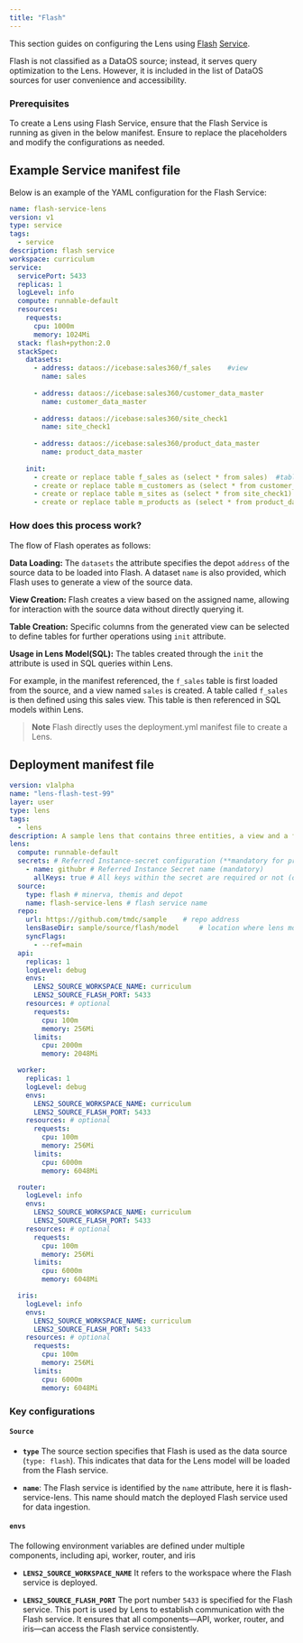 ```yaml
---
title: "Flash"
---
```


This section guides on configuring the Lens using [Flash](/resources/stacks/flash/) [Service](/resources/service/).

<Info>
  Flash is not classified as a DataOS source; instead, it serves query optimization to the Lens. However, it is included in the list of DataOS sources for user convenience and accessibility.


</Info>

### **Prerequisites**

To create a Lens using Flash Service, ensure that the Flash Service is running as given in the below manifest. Ensure to replace the placeholders and modify the configurations as needed.

## Example Service manifest file

Below is an example of the YAML configuration for the Flash Service:

```yaml
name: flash-service-lens
version: v1
type: service
tags:
  - service
description: flash service
workspace: curriculum
service:
  servicePort: 5433
  replicas: 1
  logLevel: info
  compute: runnable-default
  resources:
    requests:
      cpu: 1000m
      memory: 1024Mi
  stack: flash+python:2.0
  stackSpec:
    datasets:
      - address: dataos://icebase:sales360/f_sales    #view
        name: sales
    
      - address: dataos://icebase:sales360/customer_data_master
        name: customer_data_master
    
      - address: dataos://icebase:sales360/site_check1
        name: site_check1
    
      - address: dataos://icebase:sales360/product_data_master
        name: product_data_master
    
    init:
      - create or replace table f_sales as (select * from sales)  #table
      - create or replace table m_customers as (select * from customer_data_master)
      - create or replace table m_sites as (select * from site_check1)
      - create or replace table m_products as (select * from product_data_master)
```

### **How does this process work?**

The flow of Flash operates as follows:

**Data Loading:** The `datasets` the attribute specifies the depot `address` of the source data to be loaded into Flash. A dataset `name` is also provided, which Flash uses to generate a view of the source data.

**View Creation:** Flash creates a view based on the assigned name, allowing for interaction with the source data without directly querying it.

**Table Creation:** Specific columns from the generated view can be selected to define tables for further operations using `init` attribute.

**Usage in Lens Model(SQL):** The tables created through the `init` the attribute is used in SQL queries within Lens.

For example, in the manifest referenced, the `f_sales` table is first loaded from the source, and a view named `sales` is created. A table called `f_sales` is then defined using this sales view. This table is then referenced in SQL models within Lens.

> <b>Note</b> Flash directly uses the deployment.yml manifest file to create a Lens.

## Deployment manifest file

```yaml
version: v1alpha
name: "lens-flash-test-99"
layer: user
type: lens
tags:
  - lens
description: A sample lens that contains three entities, a view and a few measures for users to test
lens:
  compute: runnable-default
  secrets: # Referred Instance-secret configuration (**mandatory for private code repository, not required for public repository)
    - name: githubr # Referred Instance Secret name (mandatory)
      allKeys: true # All keys within the secret are required or not (optional)
  source:
    type: flash # minerva, themis and depot
    name: flash-service-lens # flash service name
  repo:
    url: https://github.com/tmdc/sample    # repo address
    lensBaseDir: sample/source/flash/model     # location where lens models are kept in the repo
    syncFlags:
      - --ref=main
  api:
    replicas: 1
    logLevel: debug
    envs:
      LENS2_SOURCE_WORKSPACE_NAME: curriculum
      LENS2_SOURCE_FLASH_PORT: 5433
    resources: # optional
      requests:
        cpu: 100m
        memory: 256Mi
      limits:
        cpu: 2000m
        memory: 2048Mi

  worker:
    replicas: 1
    logLevel: debug
    envs:
      LENS2_SOURCE_WORKSPACE_NAME: curriculum
      LENS2_SOURCE_FLASH_PORT: 5433
    resources: # optional
      requests:
        cpu: 100m
        memory: 256Mi
      limits:
        cpu: 6000m
        memory: 6048Mi

  router:
    logLevel: info
    envs:
      LENS2_SOURCE_WORKSPACE_NAME: curriculum
      LENS2_SOURCE_FLASH_PORT: 5433
    resources: # optional
      requests:
        cpu: 100m
        memory: 256Mi
      limits:
        cpu: 6000m
        memory: 6048Mi

  iris:
    logLevel: info  
    envs:
      LENS2_SOURCE_WORKSPACE_NAME: curriculum
      LENS2_SOURCE_FLASH_PORT: 5433
    resources: # optional
      requests:
        cpu: 100m
        memory: 256Mi
      limits:
        cpu: 6000m
        memory: 6048Mi
```

### **Key configurations**

#### **`Source`**

* **`type`** The source section specifies that Flash is used as the data source (`type: flash`). This indicates that data for the Lens model will be loaded from the Flash service.

* **`name`**: The Flash service is identified by the `name` attribute, here it is flash-service-lens. This name should match the deployed Flash service used for data ingestion.

#### **`envs`**

The following environment variables are defined under multiple components, including api, worker, router, and iris

* **`LENS2_SOURCE_WORKSPACE_NAME`**  It refers to the workspace where the Flash service is deployed.

* **`LENS2_SOURCE_FLASH_PORT`** The port number `5433` is specified for the Flash service. This port is used by Lens to establish communication with the Flash service. It ensures that all components—API, worker, router, and iris—can access the Flash service consistently.